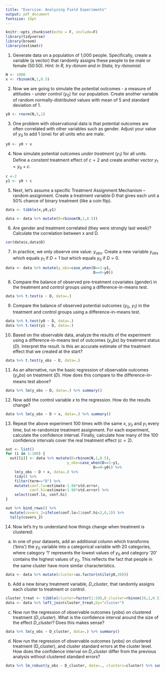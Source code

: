```yaml
---
title: "Exercise: Analyzing Field Experiments"
output: pdf_document
fontsize: 16pt
---
```


```r
knitr::opts_chunk$set(echo = F, include=F)
library(tidyverse)
library(broom)
library(estimatr)
```

\textbf{Following on from our simulation of omitted variable bias last week, we will now simulate an experimental analysis (you can adapt your script from last week or start again; the first 4 steps are the same):}

1. Generate data on a population of 1,000 people. Specifically, create a variable (a vector) that randomly assigns these people to be male or female (50:50). *Hint: In R, try $rbinom$ and in Stata, try $rbinomial$.*
```r
N <- 1000
x <- rbinom(N,1,0.5)
```

2. Now we are going to simulate the potential outcomes - a measure of attitudes - *under control* ($y_0$) for our population. Create another variable of random normally-distributed values with mean of 5 and standard deviation of 1. 

```r
y0 <- rnorm(N,5,1)
```

3. One problem with observational data is that potential outcomes are often correlated with other variables such as gender. Adjust your value of $y_0$ to add 1 (one) for all units who are male.
```r
y0 <- y0 + x
```

4. Now simulate potential outcomes *under treatment* ($y_1$) for all units. Define a *constant* treatment effect of $c=2$  and create another vector $y_1=y_0+c$.
```r
c <-2
y1 <- y0 + c
```

5. Next, let’s assume a specific Treatment Assignment Mechanism – random assignment. Create a treatment variable D that gives each unit a 50\% chance of binary treatment (like a coin flip). 

```r
data <- tibble(x,y0,y1)

data <- data %>% mutate(D=rbinom(N,1,0.5))
```

6. Are gender and treatment correlated (they were strongly last week)? Calculate the correlation between x and D.
```r
cor(data$x,data$D)
```

7. In practice, we only observe one value: $y_{obs}$. Create a new variable $y_{obs}$ which equals $y_1$ if $D=1$ but which equals $y_0$ if $D=0$.

```r
data <- data %>% mutate(y_obs=case_when(D==1~y1,
                                        D==0~y0))
```

8. Compare the balance of observed pre-treatment covariates (gender) in the treatment and control groups using a difference-in-means test.

```r
data %>% t.test(x ~ D, data=.)
```

9. Compare the balance of observed potential outcomes ($y_0$, $y_1$) in the treatment and control groups using a difference-in-means test.

```r
data %>% t.test(y0 ~ D, data=.)
data %>% t.test(y1 ~ D, data=.)
```

10.  Based on the observable data, analyze the results of the experiment using a difference-in-means test of outcomes ($y_obs$) by treatment status ($D$). Interpret the result. Is this an accurate estimate of the treatment effect that we created at the start?

```r
data %>% t.test(y_obs ~ D, data=.)
```

11. As an alternative, run the basic regression of observable outcomes ($y_obs$) on treatment ($D$). How does this compare to the difference-in-means test above?

```r
data %>% lm(y_obs ~ D, data=.) %>% summary()
```

12. Now add the control variable $x$ to the regression. How do the results change? 

```r
data %>% lm(y_obs ~ D + x, data=.) %>% summary()
```

13. Repeat the above experiment 100 times with the same $x$, $y_0$ and $y_1$ every time, but re-randomize treatment assignment. For each experiment, calculate the confidence interval. Finally, calculate how many of the 100 confidence intervals cover the real treatment effect ($c=2$).

```r
out <- list()
for (i in 1:100) {
  out[[i]] <- data %>% mutate(D=rbinom(N,1,0.5),
                            y_obs=case_when(D==1~y1,
                                        D==0~y0)) %>% 
    lm(y_obs ~ D + x, data=.) %>% 
    tidy() %>%
    filter(term=="D") %>%
    mutate(conf.lo=estimate-1.96*std.error,
           conf.hi=estimate+1.96*std.error) %>%
    select(conf.lo, conf.hi)
}

out %>% bind_rows() %>%
  mutate(covers_2=ifelse(conf.lo>2|conf.hi<2,0,1)) %>%
  tally(covers_2)
```

14. Now let’s try to understand how things change when treatment is clustered:

a. In one of your datasets, add an additional column which transforms (‘bins’) the $y_0$ variable into a categorical variable with 20 categories, where category ‘1’ represents the lowest values of $y_0$ and category ’20’ contains the highest values of $y_0$. This reflects the fact that people in the same cluster have more similar characteristics. 

```r
data <- data %>% mutate(cluster=as.factor(ntile(y0,20)))
```

b. Add a new binary treatment variable, $D\_cluster$, that randomly assigns each cluster to treatment or control. 

```r
cluster_treat <- tibble(cluster=factor(1:20),D_cluster=rbinom(20,1,0.5))
data <- data %>% left_join(cluster_treat,by="cluster")
```

c. Now run the regression of observable outcomes (yobs) on clustered treatment ($D\_cluster$). What is the confidence interval around the size of the effect $D\_cluster$? Does this makes sense?

```r
data %>% lm(y_obs ~ D_cluster, data=.) %>% summary()
```

d. Now run the regression of observable outcomes (yobs) on clustered treatment (D_cluster), and cluster standard errors at the cluster level. How does the confidence interval on $D\_cluster$ differ from the previous analysis without clustered standard errors?

```r
data %>% lm_robust(y_obs ~ D_cluster, data=., clusters=cluster) %>% summary()
```
